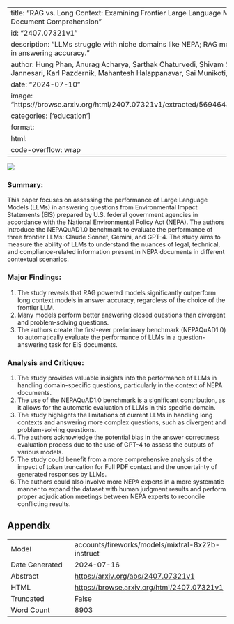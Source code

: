 
---
title: "RAG vs. Long Context: Examining Frontier Large Language Models for Environmental Review Document Comprehension"
id: "2407.07321v1"
description: "LLMs struggle with niche domains like NEPA; RAG models outperform long context models in answering accuracy."
author: Hung Phan, Anurag Acharya, Sarthak Chaturvedi, Shivam Sharma, Mike Parker, Dan Nally, Ali Jannesari, Karl Pazdernik, Mahantesh Halappanavar, Sai Munikoti, Sameera Horawalavithana
date: "2024-07-10"
image: "https://browse.arxiv.org/html/2407.07321v1/extracted/5694643/images/diagrams/FlowDiagram.png"
categories: ['education']
format:
  html:
    code-overflow: wrap
---

![](https://browse.arxiv.org/html/2407.07321v1/extracted/5694643/images/diagrams/FlowDiagram.png)

### Summary:

This paper focuses on assessing the performance of Large Language Models (LLMs) in answering questions from Environmental Impact Statements (EIS) prepared by U.S. federal government agencies in accordance with the National Environmental Policy Act (NEPA). The authors introduce the NEPAQuAD1.0 benchmark to evaluate the performance of three frontier LLMs: Claude Sonnet, Gemini, and GPT-4. The study aims to measure the ability of LLMs to understand the nuances of legal, technical, and compliance-related information present in NEPA documents in different contextual scenarios.

### Major Findings:

1. The study reveals that RAG powered models significantly outperform long context models in answer accuracy, regardless of the choice of the frontier LLM.
2. Many models perform better answering closed questions than divergent and problem-solving questions.
3. The authors create the first-ever preliminary benchmark (NEPAQuAD1.0) to automatically evaluate the performance of LLMs in a question-answering task for EIS documents.

### Analysis and Critique:

1. The study provides valuable insights into the performance of LLMs in handling domain-specific questions, particularly in the context of NEPA documents.
2. The use of the NEPAQuAD1.0 benchmark is a significant contribution, as it allows for the automatic evaluation of LLMs in this specific domain.
3. The study highlights the limitations of current LLMs in handling long contexts and answering more complex questions, such as divergent and problem-solving questions.
4. The authors acknowledge the potential bias in the answer correctness evaluation process due to the use of GPT-4 to assess the outputs of various models.
5. The study could benefit from a more comprehensive analysis of the impact of token truncation for Full PDF context and the uncertainty of generated responses by LLMs.
6. The authors could also involve more NEPA experts in a more systematic manner to expand the dataset with human judgment results and perform proper adjudication meetings between NEPA experts to reconcile conflicting results.

## Appendix

|          |          |
|----------|----------|
| Model     | accounts/fireworks/models/mixtral-8x22b-instruct       |
| Date Generated     | 2024-07-16       |
| Abstract | [https://arxiv.org/abs/2407.07321v1](https://arxiv.org/abs/2407.07321v1)        |
| HTML     | [https://browse.arxiv.org/html/2407.07321v1](https://browse.arxiv.org/html/2407.07321v1)       |
| Truncated       | False       |
| Word Count       | 8903       |